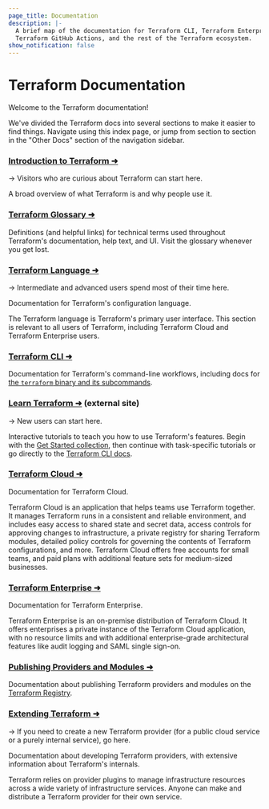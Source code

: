 ```yaml
---
page_title: Documentation
description: |-
  A brief map of the documentation for Terraform CLI, Terraform Enterprise, the
  Terraform GitHub Actions, and the rest of the Terraform ecosystem.
show_notification: false
---
```


# Terraform Documentation

Welcome to the Terraform documentation!

We've divided the Terraform docs into several sections to make it easier to find things. Navigate using this index page, or jump from section to section in the "Other Docs" section of the navigation sidebar.

<div className="container-fluid"><div className="row">

<div className="col-md-6 col-sm-12">

### [Introduction to Terraform ➜](/intro)

-> Visitors who are curious about Terraform can start here.

A broad overview of what Terraform is and why people use it.

### [Terraform Glossary ➜](/intro/glossary)

Definitions (and helpful links) for technical terms used throughout Terraform's documentation, help text, and UI. Visit the glossary whenever you get lost.

### [Terraform Language ➜](/language)

-> Intermediate and advanced users spend most of their time here.

Documentation for Terraform's configuration language.

The Terraform language is Terraform's primary user interface. This section is relevant to all users of Terraform, including Terraform Cloud and Terraform Enterprise users.

### [Terraform CLI ➜](/cli)

Documentation for Terraform's command-line workflows, including docs for [the `terraform` binary and its subcommands](/cli/commands).

### [Learn Terraform ➜](https://learn.hashicorp.com/terraform?utm_source=WEBSITE&utm_medium=WEB_IO&utm_offer=ARTICLE_PAGE&utm_content=DOCS) (external site)

-> New users can start here.

Interactive tutorials to teach you how to use Terraform's features. Begin with the [Get Started collection](https://learn.hashicorp.com/collections/terraform/aws-get-started?utm_source=WEBSITE&utm_medium=WEB_IO&utm_offer=ARTICLE_PAGE&utm_content=DOCS), then continue with task-specific tutorials or go directly to the [Terraform CLI docs](/cli).

</div>

<div className="col-md-6 col-sm-12">

### [Terraform Cloud ➜](/cloud-docs)

Documentation for Terraform Cloud.

Terraform Cloud is an application that helps teams use Terraform together. It manages Terraform runs in a consistent and reliable environment, and includes easy access to shared state and secret data, access controls for approving changes to infrastructure, a private registry for sharing Terraform modules, detailed policy controls for governing the contents of Terraform configurations, and more. Terraform Cloud offers free accounts for small teams, and paid plans with additional feature sets for medium-sized businesses.

### [Terraform Enterprise ➜](/enterprise)

Documentation for Terraform Enterprise.

Terraform Enterprise is an on-premise distribution of Terraform Cloud. It offers enterprises a private instance of the Terraform Cloud application, with no resource limits and with additional enterprise-grade architectural features like audit logging and SAML single sign-on.

### [Publishing Providers and Modules ➜](/registry)

Documentation about publishing Terraform providers and modules on the [Terraform Registry](https://registry.terraform.io/).

### [Extending Terraform ➜](/extend)

-> If you need to create a new Terraform provider (for a public cloud service or a purely internal service), go here.

Documentation about developing Terraform providers, with extensive information about Terraform's internals.

Terraform relies on provider plugins to manage infrastructure resources across a wide variety of infrastructure services. Anyone can make and distribute a Terraform provider for their own service.

</div>

</div></div>
